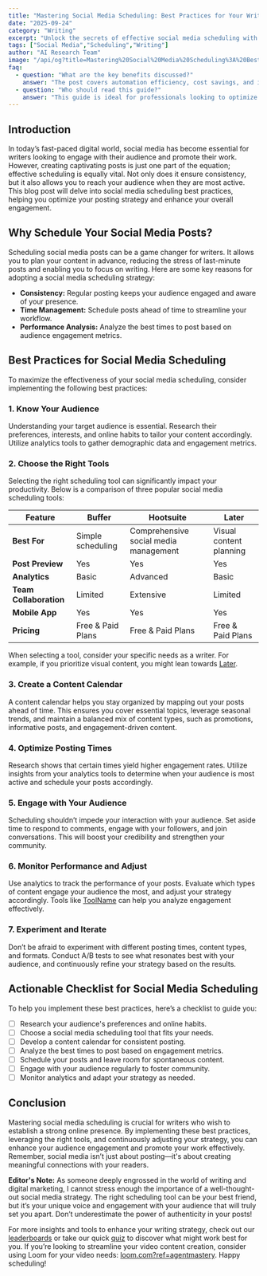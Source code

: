 ```yaml
---
title: "Mastering Social Media Scheduling: Best Practices for Your Writing Strategy"
date: "2025-09-24"
category: "Writing"
excerpt: "Unlock the secrets of effective social media scheduling with actionable tips, tools, and best practices tailored for writers."
tags: ["Social Media","Scheduling","Writing"]
author: "AI Research Team"
image: "/api/og?title=Mastering%20Social%20Media%20Scheduling%3A%20Best%20Practices%20for%20Your%20Writing%20Strategy&type=blog&category=Writing"
faq:
  - question: "What are the key benefits discussed?"
    answer: "The post covers automation efficiency, cost savings, and implementation strategies for writing tools."
  - question: "Who should read this guide?"
    answer: "This guide is ideal for professionals looking to optimize their writing workflows with AI-powered solutions."
---
```


## Introduction

In today’s fast-paced digital world, social media has become essential for writers looking to engage with their audience and promote their work. However, creating captivating posts is just one part of the equation; effective scheduling is equally vital. Not only does it ensure consistency, but it also allows you to reach your audience when they are most active. This blog post will delve into social media scheduling best practices, helping you optimize your posting strategy and enhance your overall engagement.

## Why Schedule Your Social Media Posts?

Scheduling social media posts can be a game changer for writers. It allows you to plan your content in advance, reducing the stress of last-minute posts and enabling you to focus on writing. Here are some key reasons for adopting a social media scheduling strategy:

- **Consistency:** Regular posting keeps your audience engaged and aware of your presence.
- **Time Management:** Schedule posts ahead of time to streamline your workflow.
- **Performance Analysis:** Analyze the best times to post based on audience engagement metrics.

## Best Practices for Social Media Scheduling

To maximize the effectiveness of your social media scheduling, consider implementing the following best practices:

### 1. Know Your Audience
Understanding your target audience is essential. Research their preferences, interests, and online habits to tailor your content accordingly. Utilize analytics tools to gather demographic data and engagement metrics.

### 2. Choose the Right Tools
Selecting the right scheduling tool can significantly impact your productivity. Below is a comparison of three popular social media scheduling tools:

| Feature                | Buffer                       | Hootsuite                      | Later                        |
|------------------------|------------------------------|--------------------------------|------------------------------|
| **Best For**          | Simple scheduling            | Comprehensive social media management | Visual content planning        |
| **Post Preview**      | Yes                          | Yes                            | Yes                          |
| **Analytics**         | Basic                        | Advanced                       | Basic                        |
| **Team Collaboration** | Limited                      | Extensive                      | Limited                      |
| **Mobile App**        | Yes                          | Yes                            | Yes                          |
| **Pricing**           | Free & Paid Plans            | Free & Paid Plans              | Free & Paid Plans            |

When selecting a tool, consider your specific needs as a writer. For example, if you prioritize visual content, you might lean towards [Later](https://later.com).

### 3. Create a Content Calendar
A content calendar helps you stay organized by mapping out your posts ahead of time. This ensures you cover essential topics, leverage seasonal trends, and maintain a balanced mix of content types, such as promotions, informative posts, and engagement-driven content.

### 4. Optimize Posting Times
Research shows that certain times yield higher engagement rates. Utilize insights from your analytics tools to determine when your audience is most active and schedule your posts accordingly. 

### 5. Engage with Your Audience
Scheduling shouldn’t impede your interaction with your audience. Set aside time to respond to comments, engage with your followers, and join conversations. This will boost your credibility and strengthen your community.

### 6. Monitor Performance and Adjust
Use analytics to track the performance of your posts. Evaluate which types of content engage your audience the most, and adjust your strategy accordingly. Tools like [ToolName](/tools/jasper) can help you analyze engagement effectively.

### 7. Experiment and Iterate
Don’t be afraid to experiment with different posting times, content types, and formats. Conduct A/B tests to see what resonates best with your audience, and continuously refine your strategy based on the results.

## Actionable Checklist for Social Media Scheduling

To help you implement these best practices, here’s a checklist to guide you:

- [ ] Research your audience's preferences and online habits.
- [ ] Choose a social media scheduling tool that fits your needs. 
- [ ] Develop a content calendar for consistent posting.
- [ ] Analyze the best times to post based on engagement metrics.
- [ ] Schedule your posts and leave room for spontaneous content.
- [ ] Engage with your audience regularly to foster community.
- [ ] Monitor analytics and adapt your strategy as needed.

## Conclusion

Mastering social media scheduling is crucial for writers who wish to establish a strong online presence. By implementing these best practices, leveraging the right tools, and continuously adjusting your strategy, you can enhance your audience engagement and promote your work effectively. Remember, social media isn’t just about posting—it's about creating meaningful connections with your readers.

**Editor's Note:** As someone deeply engrossed in the world of writing and digital marketing, I cannot stress enough the importance of a well-thought-out social media strategy. The right scheduling tool can be your best friend, but it’s your unique voice and engagement with your audience that will truly set you apart. Don’t underestimate the power of authenticity in your posts!

For more insights and tools to enhance your writing strategy, check out our [leaderboards](/leaderboards) or take our quick [quiz](/quiz) to discover what might work best for you. If you’re looking to streamline your video content creation, consider using Loom for your video needs: [loom.com?ref=agentmastery](https://loom.com?ref=agentmastery). Happy scheduling!
